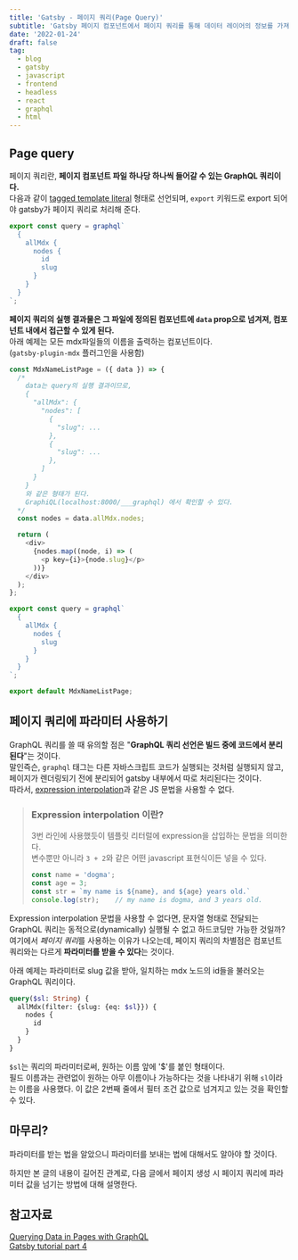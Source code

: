 ```yaml
---
title: 'Gatsby - 페이지 쿼리(Page Query)'
subtitle: 'Gatsby 페이지 컴포넌트에서 페이지 쿼리를 통해 데이터 레이어의 정보를 가져올 수 있다.'
date: '2022-01-24'
draft: false
tag:
  - blog
  - gatsby
  - javascript
  - frontend
  - headless
  - react
  - graphql
  - html
---
```

## Page query
페이지 쿼리란, **페이지 컴포넌트 파일 하나당 하나씩 들어갈 수 있는 GraphQL 쿼리이다.**  
다음과 같이 [tagged template literal](https://developer.mozilla.org/en-US/docs/Web/JavaScript/Reference/Template_literals#tagged_templates) 형태로 선언되며, `export` 키워드로 export 되어야 gatsby가 페이지 쿼리로 처리해 준다.

```javascript
export const query = graphql`
  {
    allMdx {
      nodes {
        id
        slug
      }
    }
  }
`;
```

**페이지 쿼리의 실행 결과물은 그 파일에 정의된 컴포넌트에 `data` prop으로 넘겨져, 컴포넌트 내에서 접근할 수 있게 된다.**  
아래 예제는 모든 mdx파일들의 이름을 출력하는 컴포넌트이다.  
(`gatsby-plugin-mdx` 플러그인을 사용함)

```javascript
const MdxNameListPage = ({ data }) => {
  /*
    data는 query의 실행 결과이므로, 
    {
      "allMdx": {
        "nodes": [
          {
            "slug": ...
          },
          {
            "slug": ...
          },
        ]
      }
    }
    와 같은 형태가 된다.
    GraphiQL(localhost:8000/___graphql) 에서 확인할 수 있다.
  */
  const nodes = data.allMdx.nodes;

  return (
    <div>
      {nodes.map((node, i) => (
        <p key={i}>{node.slug}</p>
      ))}
    </div>
  );
};

export const query = graphql`
  {
    allMdx {
      nodes {
        slug
      }
    }
  }
`;

export default MdxNameListPage;
```

## 페이지 쿼리에 파라미터 사용하기

GraphQL 쿼리를 쓸 때 유의할 점은 "**GraphQL 쿼리 선언은 빌드 중에 코드에서 분리된다**"는 것이다.  
말인즉슨, `graphql` 태그는 다른 자바스크립트 코드가 실행되는 것처럼 실행되지 않고, 페이지가 렌더링되기 전에 분리되어 gatsby 내부에서 따로 처리된다는 것이다.  
따라서, [expression interpolation](https://developer.mozilla.org/en-US/docs/Web/JavaScript/Reference/Template_literals#expression_interpolation)과 같은 JS 문법을 사용할 수 없다.

> ### Expression interpolation 이란?
> 3번 라인에 사용했듯이 템플릿 리터럴에 expression을 삽입하는 문법을 의미한다.  
> 변수뿐만 아니라 `3 + 2`와 같은 어떤 javascript 표현식이든 넣을 수 있다.
> ```javascript
> const name = 'dogma';
> const age = 3;
> const str = `my name is ${name}, and ${age} years old.`
> console.log(str);    // my name is dogma, and 3 years old.
> ```

Expression interpolation 문법을 사용할 수 없다면, 문자열 형태로 전달되는 GraphQL 쿼리는 동적으로(dynamically) 실행될 수 없고 하드코딩만 가능한 것일까?  
여기에서 *페이지 쿼리*를 사용하는 이유가 나오는데, 페이지 쿼리의 차별점은 컴포넌트 쿼리와는 다르게 **파라미터를 받을 수 있다**는 것이다.  
  
아래 예제는 파라미터로 slug 값을 받아, 일치하는 mdx 노드의 id들을 불러오는 GraphQL 쿼리이다.
```graphql
query($sl: String) {
  allMdx(filter: {slug: {eq: $sl}}) {
    nodes {
      id
    }
  }
}
```
`$sl`는 쿼리의 파라미터로써, 원하는 이름 앞에 '$'를 붙인 형태이다.  
필드 이름과는 관련없이 원하는 아무 이름이나 가능하다는 것을 나타내기 위해 `sl`이라는 이름을 사용했다. 
이 값은 2번째 줄에서 필터 조건 값으로 넘겨지고 있는 것을 확인할 수 있다.  

## 마무리?

파라미터를 받는 법을 알았으니 파라미터를 보내는 법에 대해서도 알아야 할 것이다. 
  
하지만 본 글의 내용이 길어진 관계로, 다음 글에서 페이지 생성 시 페이지 쿼리에 파라미터 값을 넘기는 방법에 대해 설명한다.

## 참고자료

[Querying Data in Pages with GraphQL](https://www.gatsbyjs.com/docs/how-to/querying-data/page-query/)  
[Gatsby tutorial part 4](https://www.gatsbyjs.com/docs/tutorial/part-4/)
